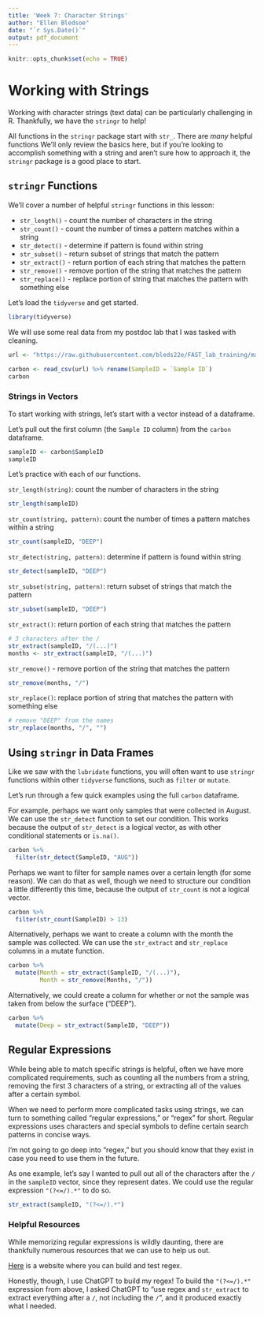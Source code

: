 ```yaml
---
title: 'Week 7: Character Strings'
author: "Ellen Bledsoe"
date: "`r Sys.Date()`"
output: pdf_document
---
```


```r
knitr::opts_chunk$set(echo = TRUE)
```

# Working with Strings

Working with character strings (text data) can be particularly challenging in R. Thankfully, we have the `stringr` to help!

All functions in the `stringr` package start with `str_`. There are *many* helpful functions We’ll only review the basics here, but if you’re looking to accomplish something with a string and aren’t sure how to approach it, the `stringr` package is a good place to start.

## `stringr` Functions

We’ll cover a number of helpful `stringr` functions in this lesson:

-   `str_length()` - count the number of characters in the string
-   `str_count()` - count the number of times a pattern matches within a string
-   `str_detect()` - determine if pattern is found within string
-   `str_subset()` - return subset of strings that match the pattern
-   `str_extract()` - return portion of each string that matches the pattern
-   `str_remove()` - remove portion of the string that matches the pattern
-   `str_replace()` - replace portion of string that matches the pattern with something else

Let's load the `tidyverse` and get started.

```r
library(tidyverse)
```

We will use some real data from my postdoc lab that I was tasked with cleaning.

```r
url <- "https://raw.githubusercontent.com/bleds22e/FAST_lab_training/master/merging_masters/data/carbon_2020.csv"

carbon <- read_csv(url) %>% rename(SampleID = `Sample ID`)
carbon
```

### Strings in Vectors

To start working with strings, let's start with a vector instead of a dataframe.

Let's pull out the first column (the `Sample ID` column) from the `carbon` dataframe.

```r
sampleID <- carbon$SampleID
sampleID
```

Let's practice with each of our functions.

`str_length(string)`: count the number of characters in the string

```r
str_length(sampleID)
```

`str_count(string, pattern)`: count the number of times a pattern matches within a string

```r
str_count(sampleID, "DEEP")
```

`str_detect(string, pattern)`: determine if pattern is found within string

```r
str_detect(sampleID, "DEEP")
```

`str_subset(string, pattern)`: return subset of strings that match the pattern

```r
str_subset(sampleID, "DEEP")
```

`str_extract()`: return portion of each string that matches the pattern

```r
# 3 characters after the /
str_extract(sampleID, "/(...)")
months <- str_extract(sampleID, "/(...)")
```

`str_remove()` - remove portion of the string that matches the pattern

```r
str_remove(months, "/")
```

`str_replace()`: replace portion of string that matches the pattern with something else

```r
# remove "DEEP" from the names
str_replace(months, "/", "")
```

## Using `stringr` in Data Frames

Like we saw with the `lubridate` functions, you will often want to use `stringr` functions within other `tidyverse` functions, such as `filter` or `mutate`.

Let's run through a few quick examples using the full `carbon` dataframe.

For example, perhaps we want only samples that were collected in August. We can use the `str_detect` function to set our condition. This works because the output of `str_detect` is a logical vector, as with other conditional statements or `is.na()`.

```r
carbon %>% 
  filter(str_detect(SampleID, "AUG"))
```

Perhaps we want to filter for sample names over a certain length (for some reason). We can do that as well, though we need to structure our condition a little differently this time, because the output of `str_count` is not a logical vector.

```r
carbon %>% 
  filter(str_count(SampleID) > 13)
```

Alternatively, perhaps we want to create a column with the month the sample was collected. We can use the `str_extract` and `str_replace` columns in a mutate function.

```r
carbon %>% 
  mutate(Month = str_extract(SampleID, "/(...)"),
         Month = str_remove(Months, "/"))
```

Alternatively, we could create a column for whether or not the sample was taken from below the surface ("DEEP").

```r
carbon %>% 
  mutate(Deep = str_extract(SampleID, "DEEP"))
```

## Regular Expressions

While being able to match specific strings is helpful, often we have more complicated requirements, such as counting all the numbers from a string, removing the first 3 characters of a string, or extracting all of the values after a certain symbol.

When we need to perform more complicated tasks using strings, we can turn to something called "regular expressions," or "regex" for short. Regular expressions uses characters and special symbols to define certain search patterns in concise ways.

I'm not going to go deep into "regex," but you should know that they exist in case you need to use them in the future.

As one example, let's say I wanted to pull out all of the characters after the `/` in the `sampleID` vector, since they represent dates. We could use the regular expression `"(?<=/).*"` to do so.

```r
str_extract(sampleID, "(?<=/).*")
```

### Helpful Resources

While memorizing regular expressions is wildly daunting, there are thankfully numerous resources that we can use to help us out.

[Here](https://regex101.com/) is a website where you can build and test regex.

Honestly, though, I use ChatGPT to build my regex! To build the `"(?<=/).*"` expression from above, I asked ChatGPT to "use regex and `str_extract` to extract everything after a `/`, not including the `/`", and it produced exactly what I needed.
